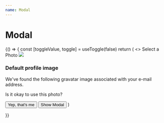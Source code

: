 ```yaml
---
name: Modal
---
```



# Modal

<Playground>
  {() => {
    const [toggleValue, toggle] = useToggle(false)
    return (
      <>
        <Modal open={toggleValue} onClose={toggle} >
          <Modal.Header>Select a Photo</Modal.Header>
          <Modal.Content style={{display: 'flex'}}>
            <img src={rachel} width={300} height={300} />
            <div>
              <h3>Default profile image</h3>
              <p style={{width: '55rem'}}>We've found the following gravatar image associated with your e-mail address.</p>
              <p style={{paddingTop: '1rem'}}>Is it okay to use this photo?</p>
            </div>
          </Modal.Content>
          <Modal.Footer>
            <Button intent="success">Yep, that's me</Button>
          </Modal.Footer>
        </Modal>
        <Button onClick={toggle}>Show Modal</Button>
        </>
)

}}

</Playground>
